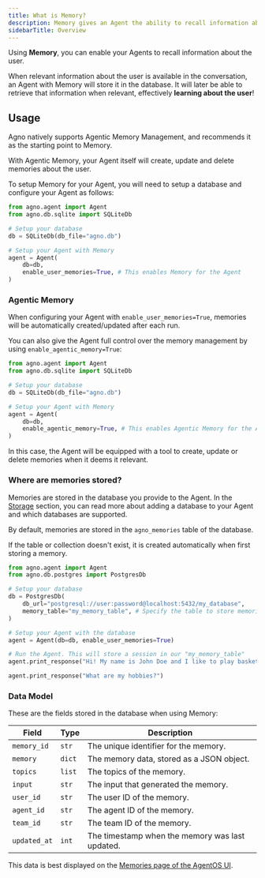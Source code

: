 ```yaml
---
title: What is Memory?
description: Memory gives an Agent the ability to recall information about the user.
sidebarTitle: Overview
---
```


Using **Memory**, you can enable your Agents to recall information about the user.

When relevant information about the user is available in the conversation, an Agent with Memory will store it in the database. It will later be able to retrieve that information when relevant, effectively **learning about the user**!


## Usage

Agno natively supports Agentic Memory Management, and recommends it as the starting point to Memory.

With Agentic Memory, your Agent itself will create, update and delete memories about the user.

To setup Memory for your Agent, you will need to setup a database and configure your Agent as follows:

```python
from agno.agent import Agent
from agno.db.sqlite import SQLiteDb

# Setup your database
db = SQLiteDb(db_file="agno.db")

# Setup your Agent with Memory
agent = Agent(
    db=db,
    enable_user_memories=True, # This enables Memory for the Agent
)
```

### Agentic Memory

When configuring your Agent with `enable_user_memories=True`, memories will be automatically created/updated after each run.

You can also give the Agent full control over the memory management by using `enable_agentic_memory=True`:

```python
from agno.agent import Agent
from agno.db.sqlite import SQLiteDb

# Setup your database
db = SQLiteDb(db_file="agno.db")

# Setup your Agent with Memory
agent = Agent(
    db=db,
    enable_agentic_memory=True, # This enables Agentic Memory for the Agent
)
```

In this case, the Agent will be equipped with a tool to create, update or delete memories when it deems it relevant.


### Where are memories stored?

Memories are stored in the database you provide to the Agent. In the [Storage](/docs/documentation/db/introduction) section, you can read more about adding a database to your Agent and which databases are supported.

By default, memories are stored in the `agno_memories` table of the database.

If the table or collection doesn't exist, it is created automatically when first storing a memory.

```python
from agno.agent import Agent
from agno.db.postgres import PostgresDb

# Setup your database
db = PostgresDb(
    db_url="postgresql://user:password@localhost:5432/my_database",
    memory_table="my_memory_table", # Specify the table to store memories
)

# Setup your Agent with the database
agent = Agent(db=db, enable_user_memories=True)

# Run the Agent. This will store a session in our "my_memory_table"
agent.print_response("Hi! My name is John Doe and I like to play basketball on the weekends.")

agent.print_response("What are my hobbies?")
```

### Data Model

These are the fields stored in the database when using Memory:

| Field | Type | Description |
|-------|------|-------------|
| `memory_id` | `str` | The unique identifier for the memory. |
| `memory` | `dict` | The memory data, stored as a JSON object. |
| `topics` | `list` | The topics of the memory. |
| `input` | `str` | The input that generated the memory. |
| `user_id` | `str` | The user ID of the memory. |
| `agent_id` | `str` | The agent ID of the memory. |
| `team_id` | `str` | The team ID of the memory. |
| `updated_at` | `int` | The timestamp when the memory was last updated. |


This data is best displayed on the [Memories page of the AgentOS UI](https://os.agno.com/memory).

